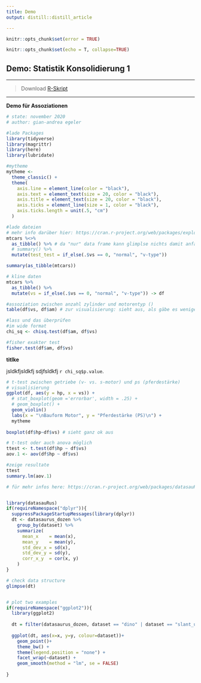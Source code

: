 ```yaml
---
title: Demo
output: distill::distill_article

---
```


```r
knitr::opts_chunk$set(error = TRUE)
```
```r

knitr::opts_chunk$set(echo = T, collapse=TRUE)
```

## Demo: Statistik Konsolidierung 1

*****

>Download [R-Skript](17_Statistik_Konsolidierung1/demoskript_assozationen.R)

*****

**Demo für Assoziationen**

```r

# state: november 2020
# author: gian-andrea egeler

#lade Packages
library(tidyverse)
library(magrittr)
library(here)
library(lubridate)

#mytheme
mytheme <- 
  theme_classic() + 
  theme(
    axis.line = element_line(color = "black"), 
    axis.text = element_text(size = 20, color = "black"), 
    axis.title = element_text(size = 20, color = "black"), 
    axis.ticks = element_line(size = 1, color = "black"), 
    axis.ticks.length = unit(.5, "cm")
  )


```


```r
#lade dateien
# mehr info darüber hier: https://cran.r-project.org/web/packages/explore/vignettes/explore_mtcars.html
mtcars %<>% 
  as_tibble() %>% # da "nur" data frame kann glimplse nichts damit anfangen 
  # summary() %>% 
  mutate(test_test = if_else(.$vs == 0, "normal", "v-type"))

summary(as_tibble(mtcars))

# kline daten
mtcars %>% 
  as_tibble() %>% 
  mutate(vs = if_else(.$vs == 0, "normal", "v-type")) -> df

#assoziation zwischen anzahl zylinder und motorentyp ()
table(df$vs, df$am) # zur visualisierung: sieht aus, als gäbe es weniger v motoren bei den handgeschalteten

#lass und das überprüfen
#im wide format
chi_sq <- chisq.test(df$am, df$vs)

#fisher exakter test
fisher.test(df$am, df$vs)

```

**titlke**

jsldkfjsldkfj sdjfsldkfj `r chi_sq$p.value`. 


```r

# t-test zwischen getriebe (v- vs. s-motor) und ps (pferdestärke)
# visualisierung
ggplot(df, aes(y = hp, x = vs)) +
  # stat_boxplot(geom ='errorbar', width = .25) +
  # geom_boxplot() +
  geom_violin()
  labs(x = "\nBauform Motor", y = "Pferdestärke (PS)\n") +
  mytheme
       
boxplot(df$hp~df$vs) # sieht ganz ok aus

# t-test oder auch anova möglich
ttest <- t.test(df$hp ~ df$vs)
aov.1 <- aov(df$hp ~ df$vs)

#zeige resultate
ttest
summary.lm(aov.1)

```

 
```r
# für mehr infos here: https://cran.r-project.org/web/packages/datasauRus/vignettes/Datasaurus.html


library(datasauRus)
if(requireNamespace("dplyr")){
  suppressPackageStartupMessages(library(dplyr))
  dt <- datasaurus_dozen %>% 
    group_by(dataset) %>% 
    summarize(
      mean_x    = mean(x),
      mean_y    = mean(y),
      std_dev_x = sd(x),
      std_dev_y = sd(y),
      corr_x_y  = cor(x, y)
    )
}

# check data structure
glimpse(dt)


# plot two examples  
if(requireNamespace("ggplot2")){
  library(ggplot2)
  
  dt = filter(datasaurus_dozen, dataset == "dino" | dataset == "slant_up")
  
  ggplot(dt, aes(x=x, y=y, colour=dataset))+
    geom_point()+
    theme_bw() +
    theme(legend.position = "none") +
    facet_wrap(~dataset) +
    geom_smooth(method = "lm", se = FALSE)
  
}



```




